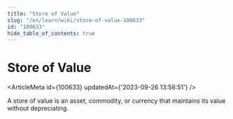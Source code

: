 ```yaml
---
title: "Store of Value"
slug: "/en/learn/wiki/store-of-value-100633"
id: "100633"
hide_table_of_contents: true
---
```



# Store of Value

<ArticleMeta id={100633} updatedAt={'2023-09-26 13:58:51'} />
<div className='border-solid border-b border-t-0 my-4 border-[var(--ifm-color-gray-300)]' />

A store of value is an asset, commodity, or currency that maintains its value without depreciating.
